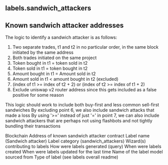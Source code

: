 ## labels.sandwich_attackers 
## Known sandwich attacker addresses

The logic to identify a sandwich attacker is as follows:

1. Two separate trades, t1 and t2 in no particular order, in the same block initiated by the same address
2. Both trades initiated on the same project
3. Token bought in t1 &#x3D; token sold in t2
4. Token sold in t1 &#x3D; token bought in t2
5. Amount bought in t1 &#x3D; Amount sold in t2
6. Amount sold in t1 &lt; amount bought in t2 (excluded)
7. (index of t1 &gt;&#x3D; index of t2 + 2) or (index of t2 &gt;&#x3D; index of t1 + 2)
8. Exclude uniswap v2 router address since this gets included as a false positive for some reason

This logic should work to include both buy-first and less common sell-first sandwiches
By excluding point 6, we also include sandwich attacks that made a loss
By using &#x27;&gt;&#x3D;&#x27; instead of just &#x27;&#x3D;&#x27; in point 7, we can also include sandwich attackers that are perhaps not using flashbots and not tightly bundling their transactions

<ParamField path="blockchain">
Blockchain
</ParamField>
<ParamField path="address">
Address of known sandwich attacker contract
</ParamField>
<ParamField path="name">
Label name (Sandwich attacker)
</ParamField>
<ParamField path="category">
Label category (sandwich_attackers)
</ParamField>
<ParamField path="contributor">
Wizard(s) contributing to labels
</ParamField>
<ParamField path="source">
How were labels generated (query)
</ParamField>
<ParamField path="created_at">
When were labels created
</ParamField>
<ParamField path="updated_at">
When were labels updated for the last time
</ParamField>
<ParamField path="model_name">
Name of the label model sourced from
</ParamField>
<ParamField path="label_type">
Type of label (see labels overall readme)
</ParamField>
